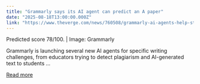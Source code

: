 ```yaml
---
title: "Grammarly says its AI agent can predict an A paper"
date: "2025-08-18T13:00:00.000Z"
link: "https://www.theverge.com/news/760508/grammarly-ai-agents-help-students-educators"
---
```


Predicted score 78/100. | Image: Grammarly	

Grammarly is launching several new AI agents for specific writing challenges, from educators trying to detect plagiarism and AI-generated text to students ...

[Read more](https://www.theverge.com/news/760508/grammarly-ai-agents-help-students-educators)
